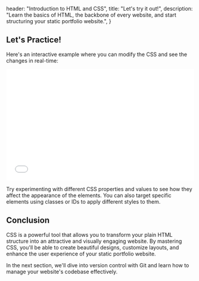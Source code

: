   header: "Introduction to HTML and CSS",
  title: "Let's try it out!",
  description: "Learn the basics of HTML, the backbone of every website, and start structuring your static portfolio website.",
}

## Let's Practice!

Here's an interactive example where you can modify the CSS and see the changes in real-time:

<iframe width="100%" height="300" src="//jsfiddle.net/zackproser/r4w76any/1/embedded/html,css,result/dark/" allowfullscreen="allowfullscreen" allowpaymentrequest frameborder="0"></iframe>

Try experimenting with different CSS properties and values to see how they affect the appearance of the elements. You can also target specific elements using classes or IDs to apply different styles to them.

## Conclusion

CSS is a powerful tool that allows you to transform your plain HTML structure into an attractive and visually engaging website. By mastering CSS, you'll be able to create beautiful designs, customize layouts, and enhance the user experience of your static portfolio website.

In the next section, we'll dive into version control with Git and learn how to manage your website's codebase effectively.
